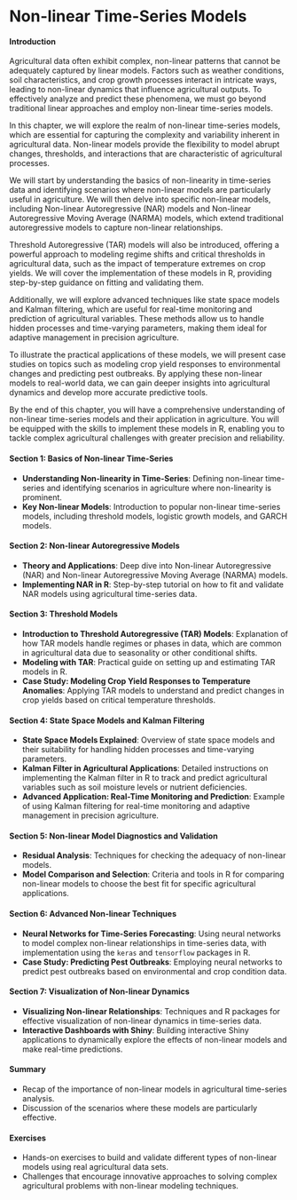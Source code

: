 # Non-linear Time-Series Models

#### Introduction

Agricultural data often exhibit complex, non-linear patterns that cannot be adequately captured by linear models. Factors such as weather conditions, soil characteristics, and crop growth processes interact in intricate ways, leading to non-linear dynamics that influence agricultural outputs. To effectively analyze and predict these phenomena, we must go beyond traditional linear approaches and employ non-linear time-series models.

In this chapter, we will explore the realm of non-linear time-series models, which are essential for capturing the complexity and variability inherent in agricultural data. Non-linear models provide the flexibility to model abrupt changes, thresholds, and interactions that are characteristic of agricultural processes.

We will start by understanding the basics of non-linearity in time-series data and identifying scenarios where non-linear models are particularly useful in agriculture. We will then delve into specific non-linear models, including Non-linear Autoregressive (NAR) models and Non-linear Autoregressive Moving Average (NARMA) models, which extend traditional autoregressive models to capture non-linear relationships.

Threshold Autoregressive (TAR) models will also be introduced, offering a powerful approach to modeling regime shifts and critical thresholds in agricultural data, such as the impact of temperature extremes on crop yields. We will cover the implementation of these models in R, providing step-by-step guidance on fitting and validating them.

Additionally, we will explore advanced techniques like state space models and Kalman filtering, which are useful for real-time monitoring and prediction of agricultural variables. These methods allow us to handle hidden processes and time-varying parameters, making them ideal for adaptive management in precision agriculture.

To illustrate the practical applications of these models, we will present case studies on topics such as modeling crop yield responses to environmental changes and predicting pest outbreaks. By applying these non-linear models to real-world data, we can gain deeper insights into agricultural dynamics and develop more accurate predictive tools.

By the end of this chapter, you will have a comprehensive understanding of non-linear time-series models and their application in agriculture. You will be equipped with the skills to implement these models in R, enabling you to tackle complex agricultural challenges with greater precision and reliability.


#### Section 1: Basics of Non-linear Time-Series
- **Understanding Non-linearity in Time-Series**: Defining non-linear time-series and identifying scenarios in agriculture where non-linearity is prominent.
- **Key Non-linear Models**: Introduction to popular non-linear time-series models, including threshold models, logistic growth models, and GARCH models.

#### Section 2: Non-linear Autoregressive Models
- **Theory and Applications**: Deep dive into Non-linear Autoregressive (NAR) and Non-linear Autoregressive Moving Average (NARMA) models.
- **Implementing NAR in R**: Step-by-step tutorial on how to fit and validate NAR models using agricultural time-series data.

#### Section 3: Threshold Models
- **Introduction to Threshold Autoregressive (TAR) Models**: Explanation of how TAR models handle regimes or phases in data, which are common in agricultural data due to seasonality or other conditional shifts.
- **Modeling with TAR**: Practical guide on setting up and estimating TAR models in R.
- **Case Study: Modeling Crop Yield Responses to Temperature Anomalies**: Applying TAR models to understand and predict changes in crop yields based on critical temperature thresholds.

#### Section 4: State Space Models and Kalman Filtering
- **State Space Models Explained**: Overview of state space models and their suitability for handling hidden processes and time-varying parameters.
- **Kalman Filter in Agricultural Applications**: Detailed instructions on implementing the Kalman filter in R to track and predict agricultural variables such as soil moisture levels or nutrient deficiencies.
- **Advanced Application: Real-Time Monitoring and Prediction**: Example of using Kalman filtering for real-time monitoring and adaptive management in precision agriculture.

#### Section 5: Non-linear Model Diagnostics and Validation
- **Residual Analysis**: Techniques for checking the adequacy of non-linear models.
- **Model Comparison and Selection**: Criteria and tools in R for comparing non-linear models to choose the best fit for specific agricultural applications.

#### Section 6: Advanced Non-linear Techniques
- **Neural Networks for Time-Series Forecasting**: Using neural networks to model complex non-linear relationships in time-series data, with implementation using the `keras` and `tensorflow` packages in R.
- **Case Study: Predicting Pest Outbreaks**: Employing neural networks to predict pest outbreaks based on environmental and crop condition data.

#### Section 7: Visualization of Non-linear Dynamics
- **Visualizing Non-linear Relationships**: Techniques and R packages for effective visualization of non-linear dynamics in time-series data.
- **Interactive Dashboards with Shiny**: Building interactive Shiny applications to dynamically explore the effects of non-linear models and make real-time predictions.

#### Summary
- Recap of the importance of non-linear models in agricultural time-series analysis.
- Discussion of the scenarios where these models are particularly effective.

#### Exercises
- Hands-on exercises to build and validate different types of non-linear models using real agricultural data sets.
- Challenges that encourage innovative approaches to solving complex agricultural problems with non-linear modeling techniques.